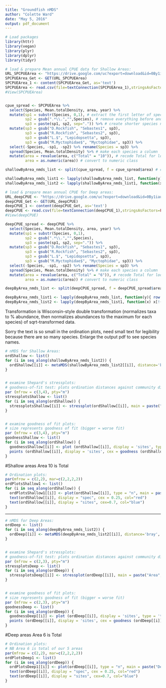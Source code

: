 ```yaml
---
title: "Groundfish nMDS"
author: "Colette Ward"
date: "May 5, 2016"
output: pdf_document
---
```


```r
# Load packages
library(httr)
library(vegan)
library(plyr)
library(dplyr)
library(tidyr)

```

```r
# load & prepare Mean annual CPUE data for Shallow Areas:
URL_SPCPUEArea <- "https://drive.google.com/uc?export=download&id=0By1iaulIAI-uYzBOUFRtZklmX0U" # new data for shallow areas
SPCPUEArea_Get <- GET(URL_SPCPUEArea)
SPCPUEArea_1 <- content(SPCPUEArea_Get, as='text')
SPCPUEArea <- read.csv(file=textConnection(SPCPUEArea_1),stringsAsFactors=FALSE,head=TRUE)
#View(SPCPUEArea)


cpue_spread <- SPCPUEArea %>%
  select(Species, Mean.totalDensity, area, year) %>%
  mutate(sp1 = substr(Species, 0,1), # extract the first letter of species name string
         sp2 = gsub(".*\\.","",Species), # remove everything before and including "."
         sp3 = paste(sp1, sp2, sep=".")) %>% # create shorter species names for ploting
  mutate(sp3 = gsub("D.Rockfish", "Sebastes1", sp3), 
         sp3 = gsub("R.Rockfish", "Sebastes2", sp3),
         sp3 = gsub("L.$", "Lepidopsetta", sp3),
         sp3 = gsub("M.Myctophidae$", "Myctophidae", sp3)) %>%
  select(-Species, -sp1, -sp2) %>% rename(Species = sp3) %>%
  spread(Species, Mean.totalDensity) %>% # make each species a column
  mutate(area = revalue(area, c("Total" = "10")), # recode Total for looping later
         area = as.numeric(area)) # convert to numeric class

shallowByArea_nmds_list <- split(cpue_spread, f = cpue_spread$area) # create a list of dataframes (one for each area; NB area 10 is Total)

shallowByArea_nmds_list1 <- lapply(shallowByArea_nmds_list, function(y){ row.names(y) <- y$year; y}) # create row names from year column
shallowByArea_nmds_list2 <- lapply(shallowByArea_nmds_list1, function(x) x[!(names(x) %in% c("area", "year"))]) # drop area & year

```

```r
# load & prepare mean annual CPUE for Deep areas:
URL_deepCPUE <- "https://drive.google.com/uc?export=download&id=0By1iaulIAI-uVF9VWnNPX3Z3S3c"
deepCPUE_Get <- GET(URL_deepCPUE)
deepCPUE_1 <- content(deepCPUE_Get, as='text')
deepCPUE <- read.csv(file=textConnection(deepCPUE_1),stringsAsFactors=FALSE,head=TRUE)
#View(deepCPUE)

deepCPUE_spread <- deepCPUE %>%
  select(Species, Mean.totalDensity, area, year) %>%
  mutate(sp1 = substr(Species, 0,1),
         sp2 = gsub(".*\\.","",Species),
         sp3 = paste(sp1, sp2, sep=".")) %>%
  mutate(sp3 = gsub("D.Rockfish", "Sebastes1", sp3), 
         sp3 = gsub("R.Rockfish", "Sebastes2", sp3),
         sp3 = gsub("L.$", "Lepidopsetta", sp3),
         sp3 = gsub("M.Myctophidae$", "Myctophidae", sp3)) %>%
  select(-Species, -sp1, -sp2) %>% rename(Species = sp3) %>%
  spread(Species, Mean.totalDensity) %>% # make each species a column
  mutate(area = revalue(area, c("Total" = "6")), # recode Total for looping later
         area = as.numeric(area)) # convert to numeric class

deepByArea_nmds_list <- split(deepCPUE_spread, f = deepCPUE_spread$area) # create a list of dataframes (one for each area; NB area 6 is Total)

deepByArea_nmds_list1 <- lapply(deepByArea_nmds_list, function(y){ row.names(y) <- y$year; y}) # create row names from year column
deepByArea_nmds_list2 <- lapply(deepByArea_nmds_list1, function(x) x[!(names(x) %in% c("area", "year"))]) # drop area & year

```

######################################################
######################################################
######################################################

Transformation is Wisconsin-style double transformation (normalizes taxa to % abundance, then normalizes abundances to the maximum for each species) of sqrt-transformed data.

Sorry the text is so small in the ordination plots, need small text for legibility because there are so many species. 
Enlarge the output pdf to see species names.


```r

# nMDS for Shallow Areas:
ordShallow <- list()
for (i in seq_along(shallowByArea_nmds_list2)) {
  ordShallow[[i]] <- metaMDS(shallowByArea_nmds_list2[[i]], distance='bray', trymax=1000)
}


# examine Shepard's stressplots:
# goodness-of-fit test: plots ordination distances against community dissimilarities
par (mfrow = c(3,4), pty="m") 
stressplotsShallow <- list()
for (i in seq_along(ordShallow)) {
  stressplotsShallow[[i]] <- stressplot(ordShallow[[i]], main = paste("Area",i))
}


# examine goodness of fit plots:
# size represents goodness of fit (bigger = worse fit)
par (mfrow = c(3,4), pty="m") 
goodnessShallow <- list()
for (i in seq_along(ordShallow)) {
  goodnessShallow[[i]] <- plot (ordShallow[[i]], display = 'sites', type = 't', main = paste("Area",i))
  points (ordShallow[[i]], display = 'sites', cex = goodness (ordShallow[[i]])*200)
}

```

#Shallow areas
Area 10 is Total

```r
# Ordination plots:
par(mfrow = c(2,2), mar=c(2,2,2,2))
ordPlotsShallow1 <- list()
for (i in seq_along(ordShallow)) {
  ordPlotsShallow1[[i]] <- plot(ordShallow[[i]], type = "n", main = paste("Shallow Area",i))
  text(ordShallow[[i]], display = "spec", cex = 0.25, col="red")
  text(ordShallow[[i]], display = "sites", cex=0.7, col="blue")
}
```

***


```r

# nMDS for Deep Areas:
ordDeep <- list()
for (i in seq_along(deepByArea_nmds_list2)) {
  ordDeep[[i]] <- metaMDS(deepByArea_nmds_list2[[i]], distance='bray', trymax=1000)
}


# examine Shepard's stressplots:
# goodness-of-fit test: plots ordination distances against community dissimilarities
par (mfrow = c(2,3), pty="m") 
stressplotsDeep <- list()
for (i in seq_along(ordDeep)) {
  stressplotsDeep[[i]] <- stressplot(ordDeep[[i]], main = paste("Area",i))
}


# examine goodness of fit plots:
# size represents goodness of fit (bigger = worse fit)
par (mfrow = c(2,3), pty="m") 
goodnessDeep <- list()
for (i in seq_along(ordDeep)) {
  goodnessDeep[[i]] <- plot (ordDeep[[i]], display = 'sites', type = 't', main = paste("Area",i))
  points (ordDeep[[i]], display = 'sites', cex = goodness (ordDeep[[i]])*200)
}

```

#Deep areas
Area 6 is Total

```r
# Ordination plots:
# NB Area 6 is total of our 5 areas
par(mfrow = c(2,2), mar=c(2,2,2,2))
ordPlotsDeep1 <- list()
for (i in seq_along(ordDeep)) {
  ordPlotsDeep1[[i]] <- plot(ordDeep[[i]], type = "n", main = paste("Deep Area",i))
  text(ordDeep[[i]], display = "spec", cex = 0.25, col="red")
  text(ordDeep[[i]], display = "sites", cex=0.7, col="blue")
}

```

